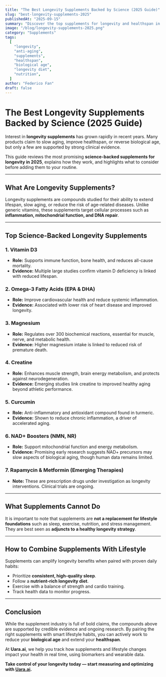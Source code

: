```yaml
---
title: "The Best Longevity Supplements Backed by Science (2025 Guide)"
slug: "best-longevity-supplements-2025"
publishedAt: "2025-09-15"
summary: "Discover the top supplements for longevity and healthspan in 2025. Learn which anti-aging supplements are backed by science, and how to combine them with lifestyle strategies for maximum impact."
image: "/blog/longevity-supplements-2025.png"
category: "Supplements"
tags:
  [
    "longevity",
    "anti-aging",
    "supplements",
    "healthspan",
    "biological age",
    "longevity diet",
    "nutrition",
  ]
author: "Federico Fan"
draft: false
---
```


# The Best Longevity Supplements Backed by Science (2025 Guide)

Interest in **longevity supplements** has grown rapidly in recent years. Many products claim to slow aging, improve healthspan, or reverse biological age, but only a few are supported by strong clinical evidence.

This guide reviews the most promising **science-backed supplements for longevity in 2025**, explains how they work, and highlights what to consider before adding them to your routine.

---

## What Are Longevity Supplements?

Longevity supplements are compounds studied for their ability to extend lifespan, slow aging, or reduce the risk of age-related diseases. Unlike generic vitamins, these supplements target cellular processes such as **inflammation, mitochondrial function, and DNA repair**.

---

## Top Science-Backed Longevity Supplements

### 1. Vitamin D3

- **Role:** Supports immune function, bone health, and reduces all-cause mortality.
- **Evidence:** Multiple large studies confirm vitamin D deficiency is linked with reduced lifespan.

### 2. Omega-3 Fatty Acids (EPA & DHA)

- **Role:** Improve cardiovascular health and reduce systemic inflammation.
- **Evidence:** Associated with lower risk of heart disease and improved longevity.

### 3. Magnesium

- **Role:** Regulates over 300 biochemical reactions, essential for muscle, nerve, and metabolic health.
- **Evidence:** Higher magnesium intake is linked to reduced risk of premature death.

### 4. Creatine

- **Role:** Enhances muscle strength, brain energy metabolism, and protects against neurodegeneration.
- **Evidence:** Emerging studies link creatine to improved healthy aging beyond athletic performance.

### 5. Curcumin

- **Role:** Anti-inflammatory and antioxidant compound found in turmeric.
- **Evidence:** Shown to reduce chronic inflammation, a driver of accelerated aging.

### 6. NAD+ Boosters (NMN, NR)

- **Role:** Support mitochondrial function and energy metabolism.
- **Evidence:** Promising early research suggests NAD+ precursors may slow aspects of biological aging, though human data remains limited.

### 7. Rapamycin & Metformin (Emerging Therapies)

- **Note:** These are prescription drugs under investigation as longevity interventions. Clinical trials are ongoing.

---

## What Supplements Cannot Do

It is important to note that supplements are **not a replacement for lifestyle foundations** such as sleep, exercise, nutrition, and stress management. They are best seen as **adjuncts to a healthy longevity strategy**.

---

## How to Combine Supplements With Lifestyle

Supplements can amplify longevity benefits when paired with proven daily habits:

- Prioritize **consistent, high-quality sleep**.
- Follow a **nutrient-rich longevity diet**.
- Exercise with a balance of strength and cardio training.
- Track health data to monitor progress.

---

## Conclusion

While the supplement industry is full of bold claims, the compounds above are supported by credible evidence and ongoing research. By pairing the right supplements with smart lifestyle habits, you can actively work to reduce your **biological age** and extend your **healthspan**.

At **Uara.ai**, we help you track how supplements and lifestyle changes impact your health in real time, using biomarkers and wearable data.

**Take control of your longevity today — start measuring and optimizing with [Uara.ai](https://uara.ai).**
